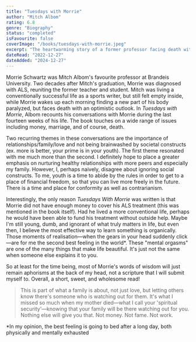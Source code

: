 ```yaml
---
title: "Tuesdays with Morrie"
author: "Mitch Albom"
rating: 6.8
genre: "Biography"
status: "completed"
isFavourite: false
coverImage: "/books/tuesdays-with-morrie.jpeg"
excerpt: "The heartwarming story of a former professor facing death with optimism and the life lessons he shares with his former student during their final conversations."
dateRead: "2022-12-27"
dateAdded: "2024-12-27"
---
```


Morrie Schwartz was Mitch Albom's favourite professor at Brandeis University. Two decades after Mitch's graduation, Morrie was diagnosed with ALS, reuniting the former teacher and student. Mitch was living a conventionally successful life as a sports writer, but still felt empty inside, while Morrie wakes up each morning finding a new part of his body paralyzed, but faces death with an optimistic outlook. In *Tuesdays with Morrie*, Albom recounts his conversations with Morrie during the last fourteen weeks of his life. The book touches on a wide range of issues including money, marriage, and of course, death.

Two recurring themes in these conversations are the importance of relationships/family/love and not being brainwashed by societal constructs (ex. more is better, your prime is in your youth). The first theme resonated with me much more than the second. I definitely hope to place a greater emphasis on nurturing healthy relationships with more peers and especially my family. However, I, perhaps naively, disagree about ignoring social constructs. To me, youth is a time to abide by the rules in order to get to a place of financial freedom, so that you can live more freely in the future. There is a time and place for conformity as well as contrarianism.

Interestingly, the only reason *Tuesdays With Morrie* was written is that Morrie did not have enough money to cover his ALS treatment (this was mentioned in the book itself). Had he lived a more conventional life, perhaps he would have been able to fund his treatment without outside help. Maybe I'm still young, dumb, and ignorant of what truly matters in life, but even then, I believe the most effective way to learn something is organically. Those moments of realisation—when the gears in your head suddenly click—are for me the second best feeling in the world*. These "mental orgasms" are one of the many things that make life beautiful. It's just not the same when someone else explains it to you.

So at least for the time being, most of Morrie's words of wisdom will just remain aphorisms at the back of my head, not a scripture that I will submit myself to. Overall, a short, sweet, and wholesome read!

> This is part of what a family is about, not just love, but letting others know there's someone who is watching out for them. It's what I missed so much when my mother died—what I call your 'spiritual security'—knowing that your family will be there watching out for you. Nothing else will give you that. Not money. Not fame. Not work.

*In my opinion, the best feeling is going to bed after a long day, both physically and mentally exhausted